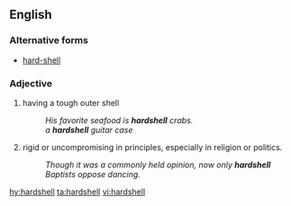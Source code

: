 {{also|hard-shell}}
==English==

===Alternative forms===
* [[hard-shell]]

===Adjective===
{{en-adj}}

# having a tough outer shell
#: ''His favorite seafood is '''hardshell''' crabs.''
#: ''a '''hardshell''' guitar case''
# {{lb|en|figuratively}} rigid or uncompromising in principles, especially in religion or politics.
#: ''Though it was a commonly held opinion, now only '''hardshell''' Baptists oppose dancing.''

[[hy:hardshell]]
[[ta:hardshell]]
[[vi:hardshell]]
